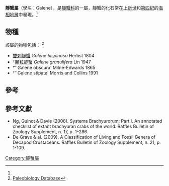 {{Automatic taxobox
| taxon = Galene
| authority = De Haan, 1833
| name = 靜蟹屬
| fossil_range = [[上新世|上新世]] – [[全新世|現今]]<br />{{fossil_range|5.332|0}}
| image = Galene bispinosa.jpg
| image_width = 250px
| image_caption = [[雙刺靜蟹|雙刺靜蟹]]
| type_species = [[雙刺靜蟹|雙刺靜蟹]]<br/>''Galene bispinosa''
| type_species_authority = (Herbst 1804)
}}
'''靜蟹屬'''（學名：Galene），是[[靜蟹科|靜蟹科]]的一屬，靜蟹的化石常在[[上新世|上新世]]和[[第四紀|第四紀]]的[[海相沉積|海相地層]]中發現。<ref name=fossil/>

==物種==
該屬的物種包括： <ref name=fossil> [http://fossilworks.org/bridge.pl?a=taxonInfo&taxon_no=22441 Paleobiology Database] </ref>
* [[雙刺靜蟹|雙刺靜蟹]] ''Galene bispinosa'' Herbst 1804
* †[[顆粒靜蟹|顆粒靜蟹]] ''Galene granulifera'' Lin 1947
* †''Galene obscura' Milne-Edwards 1865
* †''Galene stipata' Morris and Collins 1991

== 參考 ==
{{Reflist}}

== 參考文獻 ==
*Ng, Guinot & Davie (2008). Systema Brachyurorum: Part I. An annotated checklist of extant brachyuran crabs of the world. Raffles Bulletin of Zoology Supplement, n. 17, p. 1–286.
*De Grave & al. (2009). A Classification of Living and Fossil Genera of Decapod Crustaceans. Raffles Bulletin of Zoology Supplement, n. 21, p. 1-109.


[[Category:靜蟹屬|Category:靜蟹屬]]
{{crab-stub}}{{Taxonbar|from=Q18091778}}